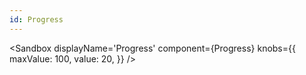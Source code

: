```yaml
---
id: Progress
---
```



<Sandbox
    displayName='Progress'
    component={Progress}
    knobs={{
        maxValue: 100,
        value: 20,
    }}
/>
